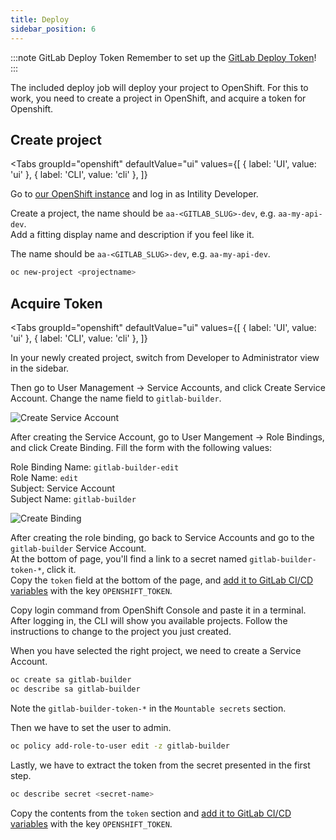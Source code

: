 ```yaml
---
title: Deploy
sidebar_position: 6
---
```


:::note GitLab Deploy Token
Remember to set up the [GitLab Deploy Token](/dotnet/setup/gitlab#add-gitlab-deploy-token)!
:::

The included deploy job will deploy your project to OpenShift. For this to work, you need to create a project in OpenShift, and acquire a token for Openshift.

## Create project


<Tabs
  groupId="openshift"
  defaultValue="ui"
  values={[
    { label: 'UI', value: 'ui' },
    { label: 'CLI', value: 'cli' },
  ]}
>
<TabItem value="ui">

Go to [our OpenShift instance](https://console.apps.openshift.intility.com/) and log in as Intility Developer.

Create a project, the name should be `aa-<GITLAB_SLUG>-dev`, e.g. `aa-my-api-dev`.  
Add a fitting display name and description if you feel like it.

</TabItem>
<TabItem value="cli">

The name should be `aa-<GITLAB_SLUG>-dev`, e.g. `aa-my-api-dev`.

```bash
oc new-project <projectname>
```

</TabItem>
</Tabs>

## Acquire Token

<Tabs
  groupId="openshift"
  defaultValue="ui"
  values={[
    { label: 'UI', value: 'ui' },
    { label: 'CLI', value: 'cli' },
  ]}
>
<TabItem value="ui">

In your newly created project, switch from Developer to Administrator view in the sidebar.

Then go to User Management -> Service Accounts, and click Create Service Account. Change the name field to `gitlab-builder`.

![Create Service Account](/img/openshift-sa-new.png)

After creating the Service Account, go to User Mangement -> Role Bindings, and click Create Binding. Fill the form with the following values:

Role Binding Name: `gitlab-builder-edit`  
Role Name: `edit`  
Subject: Service Account  
Subject Name: `gitlab-builder`  

![Create Binding](/img/openshift-rb-new.png)

After creating the role binding, go back to Service Accounts and go to the `gitlab-builder` Service Account.  
At the bottom of page, you'll find a link to a secret named `gitlab-builder-token-*`, click it.  
Copy the `token` field at the bottom of the page, and [add it to GitLab CI/CD variables](/dotnet/setup/gitlab#adding-cicd-variables) with the key `OPENSHIFT_TOKEN`.

</TabItem>
<TabItem value="cli">

Copy login command from OpenShift Console and paste it in a terminal.  
After logging in, the CLI will show you available projects. Follow the instructions to change to the project you just created.

When you have selected the right project, we need to create a Service Account.

```bash
oc create sa gitlab-builder
oc describe sa gitlab-builder
```

Note the `gitlab-builder-token-*` in the `Mountable secrets` section.

Then we have to set the user to admin.

```bash
oc policy add-role-to-user edit -z gitlab-builder
```

Lastly, we have to extract the token from the secret presented in the first step.

```bash
oc describe secret <secret-name>
```

Copy the contents from the `token` section and [add it to GitLab CI/CD variables](/dotnet/setup/gitlab#adding-cicd-variables) with the key `OPENSHIFT_TOKEN`.

</TabItem>
</Tabs>
